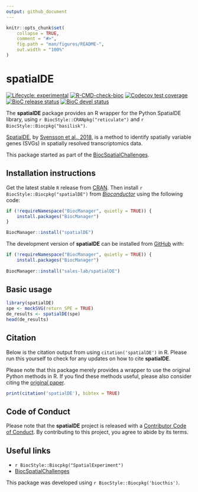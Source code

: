 ```yaml
---
output: github_document
---
```


<!-- README.md is generated from README.Rmd. Please edit that file -->

```r
knitr::opts_chunk$set(
    collapse = TRUE,
    comment = "#>",
    fig.path = "man/figures/README-",
    out.width = "100%"
)
```

# spatialDE

<!-- badges: start -->
[![Lifecycle: experimental](https://img.shields.io/badge/lifecycle-experimental-orange.svg)](https://www.tidyverse.org/lifecycle/#experimental)
[![R-CMD-check-bioc](https://github.com/sales-lab/spatialDE/workflows/R-CMD-check-bioc/badge.svg)](https://github.com/sales-lab/spatialDE/actions)
[![Codecov test coverage](https://codecov.io/gh/sales-lab/spatialDE/branch/main/graph/badge.svg)](https://codecov.io/gh/sales-lab/spatialDE?branch=main)
[![BioC release status](http://www.bioconductor.org/shields/build/release/bioc/spatialDE.svg)](https://bioconductor.org/checkResults/release/bioc-LATEST/spatialDE)
[![BioC devel status](http://www.bioconductor.org/shields/build/devel/bioc/spatialDE.svg)](https://bioconductor.org/checkResults/devel/bioc-LATEST/spatialDE)
<!-- badges: end -->

The **spatialDE** package provides an R wrapper for the Python SpatialDE library,
using `r BiocStyle::CRANpkg("reticulate")` and `r BiocStyle::Biocpkg("basilisk")`.

[SpatialDE](https://github.com/Teichlab/SpatialDE), by [Svensson et al., 2018][Svensson2018],
is a method to identify spatially variable genes (SVGs) in spatially resolved transcriptomics data.

This package started as part of the
[BiocSpatialChallenges](https://helenalc.github.io/BiocSpatialChallenges/index.html).


## Installation instructions

Get the latest stable `R` release from [CRAN](http://cran.r-project.org/). Then
install `r BiocStyle::Biocpkg("spatialDE")` from
[*Bioconductor*](http://bioconductor.org/) using the following code:

```r
if (!requireNamespace("BiocManager", quietly = TRUE)) {
    install.packages("BiocManager")
}

BiocManager::install("spatialDE")
```

The development version of **spatialDE** can be installed from
[GitHub](https://github.com/sales-lab/spatialDE) with:

```r
if (!requireNamespace("BiocManager", quietly = TRUE)) {
    install.packages("BiocManager")
    
BiocManager::install("sales-lab/spatialDE")
```


## Basic usage

```r
library(spatialDE)
spe <- mockSVG(return_SPE = TRUE)
de_results <- spatialDE(spe)
head(de_results)
```


## Citation

Below is the citation output from using `citation('spatialDE')` in R. Please
run this yourself to check for any updates on how to cite __spatialDE__.

Please note that this package merely provides a wrapper to use the original Python methods in R. If you find these methods useful, please also consider citing the [original paper][Svensson2018].

```r
print(citation('spatialDE'), bibtex = TRUE)
```


## Code of Conduct

Please note that the **spatialDE** project is released with a [Contributor Code of Conduct](https://contributor-covenant.org/version/2/0/CODE_OF_CONDUCT.html). By contributing to this project, you agree to abide by its terms.


## Useful links

- `r BiocStyle::Biocpkg("SpatialExperiment")`
- [BiocSpatialChallenges](https://helenalc.github.io/BiocSpatialChallenges/index.html)

This package was developed using `r BiocStyle::Biocpkg('biocthis')`.

[Svensson2018]: https://doi.org/10.1038/nmeth.4636
